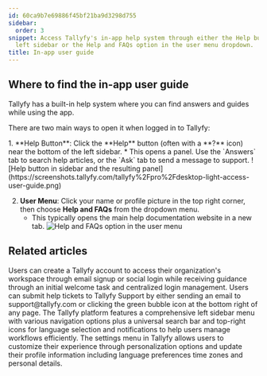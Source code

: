 ```yaml
---
id: 60ca9b7e69886f45bf21ba9d3298d755
sidebar:
  order: 3
snippet: Access Tallyfy's in-app help system through either the Help button in the
  left sidebar or the Help and FAQs option in the user menu dropdown.
title: In-app user guide
---
```



## Where to find the in-app user guide

Tallyfy has a built-in help system where you can find answers and guides while using the app.

There are two main ways to open it when logged in to Tallyfy:

<Steps>
1.  **Help Button**: Click the **Help** button (often with a **?** icon) near the bottom of the left sidebar.
    *   This opens a panel. Use the `Answers` tab to search help articles, or the `Ask` tab to send a message to support.
        ![Help button in sidebar and the resulting panel](https://screenshots.tallyfy.com/tallyfy%2Fpro%2Fdesktop-light-access-user-guide.png)

2.  **User Menu**: Click your name or profile picture in the top right corner, then choose **Help and FAQs** from the dropdown menu.
    *   This typically opens the main help documentation website in a new tab.
        ![Help and FAQs option in the user menu](https://screenshots.tallyfy.com/tallyfy%2Fpro%2Fdesktop-light-access-help-and-faqs.png)
</Steps>


## Related articles
<CardGrid>
<LinkTitleCard header="<b>Tutorials > Create an organization</b>" href="/products/pro/tutorials/how-can-i-create-a-new-tallyfy-account/" > Users can create a Tallyfy account to access their organization's workspace through email signup or social login while receiving guidance through an initial welcome task and centralized login management. </LinkTitleCard>
<LinkTitleCard header="<b>Support > Submit a help ticket</b>" href="/products/pro/miscellaneous/support/how-do-i-submit-a-help-ticket-to-tallyfy/" > Users can submit help tickets to Tallyfy Support by either sending an email to support@tallyfy.com or clicking the green bubble icon at the bottom right of any page. </LinkTitleCard>
<LinkTitleCard header="<b>Tutorials > Navigate Tallyfy</b>" href="/products/pro/tutorials/navigate-tallyfy/" > The Tallyfy platform features a comprehensive left sidebar menu with various navigation options plus a universal search bar and top-right icons for language selection and notifications to help users manage workflows efficiently. </LinkTitleCard>
<LinkTitleCard header="<b>Personal Settings > Personalization settings</b>" href="/products/pro/settings/personal-settings/personalization-settings/" > The settings menu in Tallyfy allows users to customize their experience through personalization options and update their profile information including language preferences time zones and personal details. </LinkTitleCard>
</CardGrid>